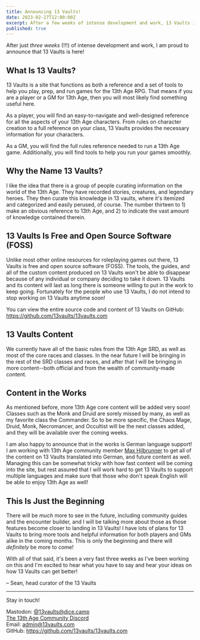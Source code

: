 ```yaml
---
title: Announcing 13 Vaults!
date: 2023-02-27T12:00:00Z
excerpt: After a few weeks of intense development and work, 13 Vaults is here!
published: true
---
```


After just _three weeks_ (!!!) of intense development and work, I am proud to announce that 13 Vaults is here!

## What Is 13 Vaults?

13 Vaults is a site that functions as both a reference and a set of tools to help you play, prep, and run games for the 13th Age RPG.
That means if you are a player or a GM for 13th Age, then you will most likely find something useful here.

As a player, you will find an easy-to-navigate and well-designed reference for all the aspects of your 13th Age characters.
From rules on character creation to a full reference on your class, 13 Vaults provides the necessary information for your characters.

As a GM, you will find the full rules reference needed to run a 13th Age game.
Additionally, you will find tools to help you run your games smoothly.

## Why the Name 13 Vaults?

I like the idea that there is a group of people curating information on the world of the 13th Age.
They have recorded stories, creatures, and legendary heroes.
They then curate this knowledge in 13 vaults, where it's itemized and categorized and easily perused, of course.
The number thirteen to 1) make an obvious reference to 13th Age, and 2) to indicate the vast amount of knowledge contained therein.

## 13 Vaults Is Free and Open Source Software (FOSS)

Unlike most other online resources for roleplaying games out there, 13 Vaults is free and open source software (FOSS).
The tools, the guides, and all of the custom content produced on 13 Vaults won't be able to disappear because of any individual or company deciding to take it down.
13 Vaults and its content will last as long there is someone willing to put in the work to keep going.
Fortunately for the people who use 13 Vaults, I do not intend to stop working on 13 Vaults anytime soon!

You can view the entire source code and content of 13 Vaults on GitHub: https://github.com/13vaults/13vaults.com

## 13 Vaults Content

We currently have all of the basic rules from the 13th Age SRD, as well as most of the core races and classes.
In the near future I will be bringing in the rest of the SRD classes and races, and after that I will be bringing in more content--both official and from the wealth of community-made content.

## Content in the Works

As mentioned before, more 13th Age core content will be added very soon!
Classes such as the Monk and Druid are sorely missed by many, as well as my favorite class the Commander.
So to be more specific, the Chaos Mage, Druid, Monk, Necromancer, and Occultist will be the next classes added, and they will be available over the coming weeks.

I am also happy to announce that in the works is German language support!
I am working with 13th Age community member [Max Hilbrunner](https://github.com/mhilbrunner) to get all of the content on 13 Vaults translated into German, and future content as well.
Managing this can be somewhat tricky with how fast content will be coming into the site, but rest assured that I will work hard to get 13 Vaults to support multiple languages and make sure that those who don't speak English will be able to enjoy 13th Age as well!

## This Is Just the Beginning

There will be _much_ more to see in the future, including community guides and the encounter builder, and I will be talking more about those as those features become closer to landing in 13 Vaults!
I have lots of plans for 13 Vaults to bring more tools and helpful information for both players and GMs alike in the coming months.
This is only the beginning and there will _definitely_ be more to come!

With all of that said, it's been a very fast three weeks as I've been working on this and I'm excited to hear what you have to say and hear your ideas on how 13 Vaults can get better!

&ndash; Sean, head curator of the 13 Vaults

---

Stay in touch!

Mastodon: [@13vaults@dice.camp](https://dice.camp/@13vaults)  
[The 13th Age Community Discord](https://discord.gg/m9DbPC6RsC)  
Email: admin@13vaults.com  
GitHub: https://github.com/13vaults/13vaults.com

